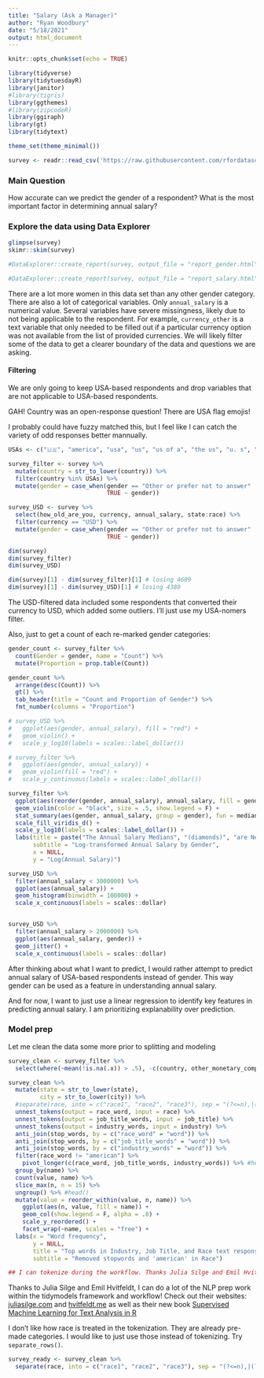 ```yaml
---
title: "Salary (Ask a Manager)"
author: "Ryan Woodbury"
date: "5/18/2021"
output: html_document
---
```


```r
knitr::opts_chunk$set(echo = TRUE)
```

```r
library(tidyverse)
library(tidytuesdayR)
library(janitor)
#library(tigris)
library(ggthemes)
#library(zipcodeR)
library(ggiraph)
library(gt)
library(tidytext)

theme_set(theme_minimal())
```

```r
survey <- readr::read_csv('https://raw.githubusercontent.com/rfordatascience/tidytuesday/master/data/2021/2021-05-18/survey.csv')

```

### Main Question

How accurate can we predict the gender of a respondent?
What is the most important factor in determining annual salary?

### Explore the data using Data Explorer

```r
glimpse(survey)
skimr::skim(survey)

#DataExplorer::create_report(survey, output_file = "report_gender.html", y = "gender")

#DataExplorer::create_report(survey, output_file = "report_salary.html", y = "annual_salary")
```

There are a lot more women in this data set than any other gender category. There are also a lot of categorical variables. Only `annual_salary` is a numerical value. Several variables have severe missingness, likely due to not being applicable to the respondent. For example, `currency_other` is a text variable that only needed to be filled out if a particular currency option was not available from the list of provided currencies. We will likely filter some of the data to get a clearer boundary of the data and questions we are asking.


#### Filtering

We are only going to keep USA-based respondents and drop variables that are not applicable to USA-based respondents.


GAH! Country was an open-response question! There are USA flag emojis!

I probably could have fuzzy matched this, but I feel like I can catch the variety of odd responses better mannually.

```r
USAs <- c("🇺🇸", "america", "usa", "us", "us of a", "the us", "u. s", "u. s.", "u.s", "u.s.", "u.s.a", "u.s.a", "u.s>", "u.sa", "uniited states", "united states", "unite states", "united sates", "united sates of america", "united stares", "united state", "united state of america", "united statea", "united stated", "united Stateds", "united Statees", "united  states", "united states of america", "united states of american", "united states of americas", "united statesp", "united statew", "united statss", "united stattes", "united statues", "united status", "united statws", "united sttes", "united y", "unitedstates", "uniteed states", "unitef stated", "uniter statez", "unites states", "unitied states", "uniyed states", "uniyes states", "unted states", "untied states")

```

```r
survey_filter <- survey %>%
  mutate(country = str_to_lower(country)) %>% 
  filter(country %in% USAs) %>% 
  mutate(gender = case_when(gender == "Other or prefer not to answer" | gender == "Prefer not to answer" | is.na(gender) ~ "Other/No answer", 
                            TRUE ~ gender))

survey_USD <- survey %>% 
  select(how_old_are_you, currency, annual_salary, state:race) %>% 
  filter(currency == "USD") %>% 
  mutate(gender = case_when(gender == "Other or prefer not to answer" | gender == "Prefer not to answer" | is.na(gender) ~ "Other/No answer", 
                            TRUE ~ gender))

dim(survey)
dim(survey_filter)
dim(survey_USD)

dim(survey)[1] - dim(survey_filter)[1] # losing 4609
dim(survey)[1] - dim(survey_USD)[1] # losing 4380
```

The USD-filtered data included some respondents that converted their currency to USD, which added some outliers. I'll just use my USA-nomers filter.

Also, just to get a count of each re-marked gender categories:

```r
gender_count <- survey_filter %>% 
  count(Gender = gender, name = "Count") %>% 
  mutate(Proportion = prop.table(Count))

gender_count %>% 
  arrange(desc(Count)) %>% 
  gt() %>%
  tab_header(title = "Count and Proportion of Gender") %>% 
  fmt_number(columns = "Proportion")
```



```r
# survey_USD %>% 
#   ggplot(aes(gender, annual_salary), fill = "red") +
#   geom_violin() +
#   scale_y_log10(labels = scales::label_dollar())

# survey_filter %>% 
#   ggplot(aes(gender, annual_salary)) +
#   geom_violin(fill = "red") +
#   scale_y_continuous(labels = scales::label_dollar())

survey_filter %>% 
  ggplot(aes(reorder(gender, annual_salary), annual_salary, fill = gender)) +
  geom_violin(color = "black", size = .5, show.legend = F) +
  stat_summary(aes(gender, annual_salary, group = gender), fun = median, show.legend = F, shape = 18, color = "grey") +
  scale_fill_viridis_d() +
  scale_y_log10(labels = scales::label_dollar()) +
  labs(title = paste("The Annual Salary Medians", "(diamonds)", "are Nearly Equal", sep = " "),
       subtitle = "Log-transformed Annual Salary by Gender",
       x = NULL,
       y = "Log(Annual Salary)")
```

```r
survey_USD %>% 
  filter(annual_salary < 3000000) %>% 
  ggplot(aes(annual_salary)) + 
  geom_histogram(binwidth = 100000) +
  scale_x_continuous(labels = scales::dollar)


survey_USD %>% 
  filter(annual_salary > 2000000) %>% 
  ggplot(aes(annual_salary, gender)) + 
  geom_jitter() +
  scale_x_continuous(labels = scales::dollar)
```

After thinking about what I want to predict, I would rather attempt to predict annual salary of USA-based respondents instead of gender. This way gender can be used as a feature in understanding annual salary.

And for now, I want to just use a linear regression to identify key features in predicting annual salary. I am prioritizing explanability over prediction.

### Model prep

Let me clean the data some more prior to splitting and modeling

```r
survey_clean <- survey_filter %>% 
  select(where(~mean(!is.na(.x)) > .5), -c(country, other_monetary_comp, currency, timestamp)) 

survey_clean %>% 
  mutate(state = str_to_lower(state),
         city = str_to_lower(city)) %>% 
  #separate(race, into = c("race1", "race2", "race3"), sep = "(?<=n),|(?<=e),", remove = F) %>% 
  unnest_tokens(output = race_word, input = race) %>%
  unnest_tokens(output = job_title_words, input = job_title) %>% 
  unnest_tokens(output = industry_words, input = industry) %>%
  anti_join(stop_words, by = c("race_word" = "word")) %>% 
  anti_join(stop_words, by = c("job_title_words" = "word")) %>% 
  anti_join(stop_words, by = c("industry_words" = "word")) %>%
  filter(race_word != "american") %>% 
    pivot_longer(c(race_word, job_title_words, industry_words)) %>% #head()
  group_by(name) %>% 
  count(value, name) %>% 
  slice_max(n, n = 15) %>% 
  ungroup() %>% #head()
  mutate(value = reorder_within(value, n, name)) %>% 
    ggplot(aes(n, value, fill = name)) + 
    geom_col(show.legend = F, alpha = .8) +
    scale_y_reordered() +
    facet_wrap(~name, scales = "free") +
  labs(x = "Word frequency",
       y = NULL,
       title = "Top words in Industry, Job Title, and Race text responses",
       subtitle = "Removed stopwords and 'american' in Race")

## I can tokenize during the workflow. Thanks Julia Silge and Emil Hvitfeldt!
```

Thanks to Julia Silge and Emil Hvitfeldt, I can do a lot of the NLP prep work within the tidymodels framework and workflow! Check out their websites: [juliasilge.com](https://juliasilge.com/) and [hvitfeldt.me](https://www.hvitfeldt.me/) as well as their new book [Supervised Machine Learning for Text Analysis in R](https://smltar.com/)

I don't like how race is treated in the tokenization. They are already pre-made categories. I would like to just use those instead of tokenizing. Try `separate_rows()`.

```r
survey_ready <- survey_clean %>% 
  separate(race, into = c("race1", "race2", "race3"), sep = "(?<=n),|(?<=e),", remove = F)
```

